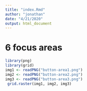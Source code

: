 ```yaml
---
title: "index.Rmd"
author: "jonathan"
date: "4/21/2020"
output: html_document
---
```


# 6 focus areas

```r
library(png)
library(grid)
img1 <- readPNG("button-area1.png")
img2 <- readPNG("button-area2.png")
img3 <- readPNG("button-area3.png")
 grid.raster(img1, img2, img3)
```